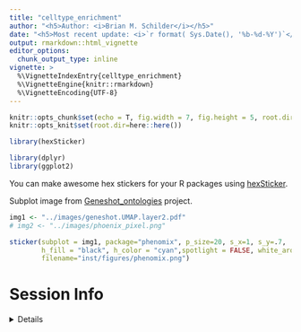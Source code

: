 ```yaml
---
title: "celltype_enrichment"
author: "<h5>Author: <i>Brian M. Schilder</i></h5>" 
date: "<h5>Most recent update: <i>`r format( Sys.Date(), '%b-%d-%Y')`</i></h5>"
output: rmarkdown::html_vignette
editor_options: 
  chunk_output_type: inline
vignette: >
  %\VignetteIndexEntry{celltype_enrichment}
  %\VignetteEngine{knitr::rmarkdown}
  %\VignetteEncoding{UTF-8}
---
```


```r
knitr::opts_chunk$set(echo = T, fig.width = 7, fig.height = 5, root.dir=here::here())
knitr::opts_knit$set(root.dir=here::here())
```

```r
library(hexSticker)

library(dplyr)
library(ggplot2)
```

You can make awesome hex stickers for your R packages using [hexSticker](https://github.com/GuangchuangYu/hexSticker). 


Subplot image from [Geneshot_ontologies](https://github.com/bschilder/Geneshot_ontologies) project.

```r
img1 <- "../images/geneshot.UMAP.layer2.pdf"
# img2 <- "../images/phoenix_pixel.png"

sticker(subplot = img1, package="phenomix", p_size=20, s_x=1, s_y=.7,  s_width = .8,
        h_fill = "black", h_color = "cyan",spotlight = FALSE, white_around_sticker=TRUE,
        filename="inst/figures/phenomix.png")

```


# Session Info 

<details> 

```r
utils::sessionInfo()
```

</details>  

